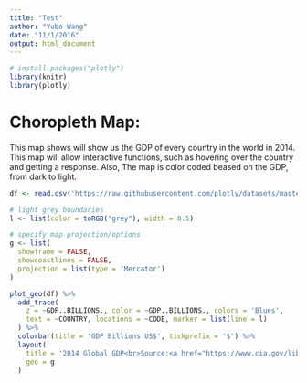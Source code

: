 ```yaml
---
title: "Test"
author: "Yubo Wang"
date: "11/1/2016"
output: html_document
---
```


```r
# install.packages("plotly")
library(knitr)
library(plotly)

```

# Choropleth Map:  
This map shows will show us the GDP of every country in the world in 2014. This map will allow interactive functions, such as hovering over the country and getting a response. Also, The map is color coded beased on the GDP, from dark to light.

```r
df <- read.csv('https://raw.githubusercontent.com/plotly/datasets/master/2014_world_gdp_with_codes.csv')

# light grey boundaries
l <- list(color = toRGB("grey"), width = 0.5)

# specify map projection/options
g <- list(
  showframe = FALSE,
  showcoastlines = FALSE,
  projection = list(type = 'Mercator')
)

plot_geo(df) %>%
  add_trace(
    z = ~GDP..BILLIONS., color = ~GDP..BILLIONS., colors = 'Blues',
    text = ~COUNTRY, locations = ~CODE, marker = list(line = l)
  ) %>%
  colorbar(title = 'GDP Billions US$', tickprefix = '$') %>%
  layout(
    title = '2014 Global GDP<br>Source:<a href="https://www.cia.gov/library/publications/the-world-factbook/fields/2195.html">CIA World Factbook</a>',
    geo = g
  )
```